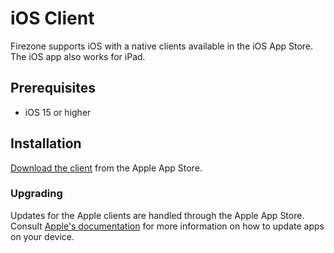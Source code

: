
# iOS Client

Firezone supports iOS with a native clients available in the iOS App Store. The
iOS app also works for iPad.

## Prerequisites

- iOS 15 or higher

## Installation

[Download the client](https://apps.apple.com/us/app/firezone/id6443661826) from
the Apple App Store.

### Upgrading

Updates for the Apple clients are handled through the Apple App Store. Consult
[Apple's documentation](https://support.apple.com/guide/iphone/update-apps-iph98709f167/17.0/ios/17.0)
for more information on how to update apps on your device.
